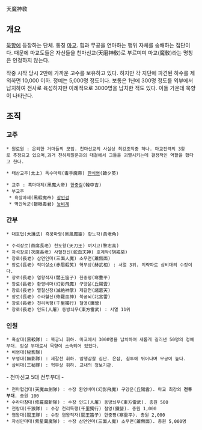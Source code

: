 天魔神敎

== 개요 ==
[[묵향]]에 등장하는 단체. 통칭 [[마교]]. 힘과 무공을 연마하는 행위 자체를 숭배하는 집단이다. 때문에 마교도들은 자신들을 천마신교(天磨神敎)로 부르며며 마교(魔敎)라는 명칭은 인정하지 않는다.

작중 시작 당시 2만에 가까운 고수를 보유하고 있다. 하지만 각 지단에 파견된 하수를 제외하면 10,000 이하. 정예는 5,000명 정도이다. 보통은 1년에 300명 정도를 외부에서 납치하여 전사로 육성하지만 이례적으로 3000명을 납치한 적도 있다. 이들 가운데 묵향이 나타난다.
== 조직 ==
=== 교주 ===
 * 원로원 : 은퇴한 거마들의 모임. 천마신교의 사실상 최강조직중 하나. 마교전력의 3할로 추정되고 있으며,과거 천하제일문과의 대결에서 그들을 괴멸시키는데 결정적인 역할을 했다고 한다.

 * 태상교주(太上) 독수마제(毒手魔帝) [[한석영]](韓夕英)

 * 교주 : 흑마대제(黑魔大帝) [[한중길]](韓中吉)
 * 부교주
  * 흑살마제(黑殺魔帝) [[장인걸]]
  * 벽안독군(碧眼毒君) [[능비계]]

=== 간부 ===
 * 대호법(大護法) 흑풍마령(黑風魔靈) 황노각(黃老角)

 * 수석장로(首席長老) 천도왕(天刀王) 여지고(黎志高)
 * 차석장로(次席長老) 사혈천신(蛇血天神) 호계악(胡戒惡)
 * 장로(長老) 삼면인마(三面人魔) 소무면(蕭無面)
 * 장로(長老) 적미살소(赤眉殺笑) 혁무상(赫武相) : 서열 3위. 지략파로 삼비대의 수장이다.
 * 장로(長老) 염왕적자(閻王笛子) 한중평(寒重平)
 * 장로(長老) 환영비마(幻影飛魔) 구양운(丘陽雲)
 * 장로(長老) 멸절신장(滅絶神掌) 제갈천(諸葛天)
 * 장로(長老) 수라혈신(修羅血神) 북궁뇌(北宮雷)
 * 장로(長老) 천리독행(千里獨行) 철영(鐵營)
 * 장로(長老) 인도(人屠) 동방뇌무(東方雷武) : 서열 11위
=== 인원 ===
 * 흑살대(黑殺隊) : 북궁뇌 휘하. 마교에서 3000명을 납치하여 새롭게 길러낸 50명의 정예부대. 암살 부대로서 묵향이 소속되어 있었다. 
 * 비영대(秘影隊)
 * 무영대(無影隊) : 제갈천 휘하. 암행감찰 집단. 은잠, 침투에 뛰어나며 무공이 높다.
 * 삼비대(三秘隊) : 혁무상 휘하. 교내의 정보기관.
- 천마신교 5대 전투부대 -
 * 천마혈검대(天魔血劍隊) : 수장 환영비마(幻影飛魔) 구양운(丘陽雲). 마교 최강의 '''전투부대'''. 총원 100
 * 수라마참대(修羅魔斬隊) : 수장 인도(人屠) 동방뇌무(東方雷武). 총원 500
 * 천랑대(千狼隊) : 수장 천리독행(千里獨行) 철영(鐵營). 총원 1,000 
 * 염왕대(閻王隊) : 수장 염왕적자(閻王笛子) 한중평(寒重平). 총원 2,000 
 * 자성만마대(紫星萬魔隊) : 수장 삼면인마(三面人魔) 소무면(蕭無面). 총원 5,000명
